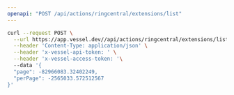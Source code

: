 ```yaml
---
openapi: "POST /api/actions/ringcentral/extensions/list"
---
```


<RequestExample>

```bash Request
curl --request POST \
  --url https://app.vessel.dev//api/actions/ringcentral/extensions/list \
  --header 'Content-Type: application/json' \
  --header 'x-vessel-api-token: ' \
  --header 'x-vessel-access-token: '\ 
  --data '{
  "page": -82966083.32402249,
  "perPage": -2565033.572512567
}'
```

</RequestExample>


      